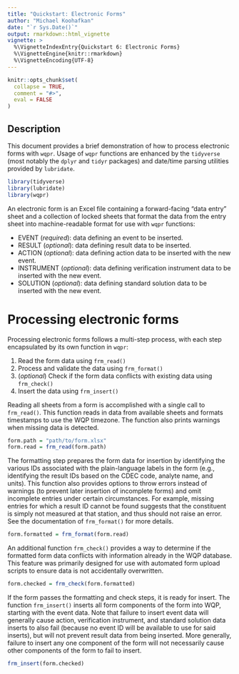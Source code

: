 ```yaml
---
title: "Quickstart: Electronic Forms"
author: "Michael Koohafkan"
date: "`r Sys.Date()`"
output: rmarkdown::html_vignette
vignette: >
  %\VignetteIndexEntry{Quickstart 6: Electronic Forms}
  %\VignetteEngine{knitr::rmarkdown}
  %\VignetteEncoding{UTF-8}
---
```


```r
knitr::opts_chunk$set(
  collapse = TRUE,
  comment = "#>",
  eval = FALSE
)
```

## Description

This document provides a brief demonstration of how to process
electronic forms with `wqpr`. Usage of `wqpr` functions are enhanced
by the `tidyverse` (most notably the `dplyr` and `tidyr` packages)
and date/time parsing utilities provided by `lubridate`.

```r
library(tidyverse)
library(lubridate)
library(wqpr)
```

An electronic form is an Excel file containing a forward-facing
"data entry" sheet and a collection of locked sheets that format
the data from the entry sheet into machine-readable format
for use with `wqpr` functions:

* EVENT (*required*): data defining an event to be inserted.
* RESULT (*optional*): data defining result data to be inserted.
* ACTION (*optional*): data defining action data to be inserted
  with the new event.
* INSTRUMENT (*optional*): data defining verification instrument data
  to be inserted with the new event.
* SOLUTION (*optional*): data defining standard solution data to be
  inserted with the new event.

# Processing electronic forms

Processing electronic forms follows a multi-step process, with each
step encapsulated by its own function in `wqpr`: 

1) Read the form data using `frm_read()`
2) Process and validate the data using `frm_format()`
3) (*optional*) Check if the form data conflicts with existing data
   using `frm_check()`
4) Insert the data using `frm_insert()` 

Reading all sheets from a form is accomplished with a single call to
`frm_read()`. This function reads in data from available sheets and
formats timestamps to use the WQP timezone. The function also prints
warnings when missing data is detected.

```r
form.path = "path/to/form.xlsx"
form.read = frm_read(form.path)
```

The formatting step prepares the form data for insertion by
identifying the various IDs associated with the plain-language labels
in the form (e.g., identifying the result IDs based on the CDEC code,
analyte name, and units). This function also provides options to throw
errors instead of warnings (to prevent later insertion of incomplete
forms) and omit incomplete entries under certain circumstances. For
example, missing entries for which a result ID cannot be found suggests
that the constituent is simply not measured at that station, and thus
should not raise an error. See the documentation of `frm_format()` for
more details.

```r
form.formatted = frm_format(form.read)
```

An additional function `frm_check()` provides a way to determine if the
formatted form data conflicts with information already in the WQP
database. This feature was primarily designed for use with automated
form upload scripts to ensure data is not accidentally overwritten.

```r
form.checked = frm_check(form.formatted)
```

If the form passes the formatting and check steps, it is ready for
insert. The function `frm_insert()` inserts all form components of the
form into WQP, starting with the event data. Note that failure to
insert event data will generally cause action, verification instrument,
and standard solution data inserts to also fail (because no event ID
will be available to use for said inserts), but will not prevent
result data from being inserted. More generally, failure to insert any
one component of the form will not necessarily cause other components
of the form to fail to insert. 

```r
frm_insert(form.checked)
```
